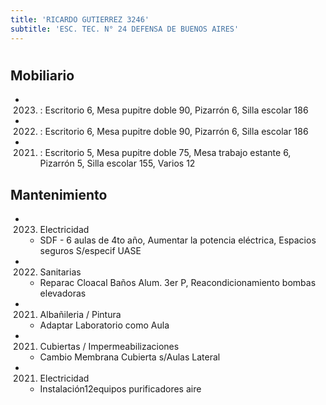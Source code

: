```yaml
---
title: 'RICARDO GUTIERREZ 3246'
subtitle: 'ESC. TEC. N° 24 DEFENSA DE BUENOS AIRES'
---
```


#


## Mobiliario

*  (2023) : Escritorio 6, Mesa pupitre doble 90, Pizarrón 6, Silla escolar 186 

*  (2022) : Escritorio 6, Mesa pupitre doble 90, Pizarrón 6, Silla escolar 186 

*  (2021) : Escritorio 5, Mesa pupitre doble 75, Mesa trabajo estante 6, Pizarrón 5, Silla escolar 155, Varios 12 





## Mantenimiento

*  (2023) Electricidad 
    + SDF - 6 aulas de 4to año, Aumentar la potencia eléctrica, Espacios seguros S/especif UASE

*  (2022) Sanitarias 
    + Reparac Cloacal Baños Alum. 3er P, Reacondicionamiento  bombas elevadoras

*  (2021) Albañileria / Pintura 
    + Adaptar Laboratorio como Aula

*  (2021) Cubiertas / Impermeabilizaciones 
    + Cambio Membrana Cubierta s/Aulas Lateral

*  (2021) Electricidad 
    + Instalación12equipos purificadores aire



